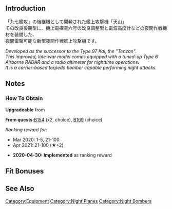 {{EquipmentInfo|373}}

==Introduction==
「九七艦攻」の後継機として開発された艦上攻撃機「天山」<br>
その改良後期型に、機上電探空六号の改良調整型と電波高度計などの夜間作戦機材を装備した、<br>
夜間雷撃可能な新型夜間作戦艦上攻撃機です。

''Developed as the successor to the Type 97 Kai, the "Tenzan".''<br>
''This improved, late-war model comes equipped with a tuned-up Type 6 Airborne RADAR and a radio altimeter for nighttime operations.''<br>
''It is a carrier-based torpedo bomber capable performing night attacks.''

==Notes==
<div class="mw-collapsible"><h3>How To Obtain</h3>
<div class="mw-collapsible-content">
'''Upgradeable''' from {{Equipment/Link|Prototype Type 97 Torpedo Bomber Kai No. 3 Model E (w/ Type 6 Airborne Radar Kai)}}

'''From quests: '''[[Quests#B154|B154]] (x2, choice), [[Quests#B169|B169]] (choice)

''Ranking reward for:''
* Mar 2020: 1-5, 21-100
* Apr 2021: 21-100 (★+2)

</div></div>


<div class="mw-collapsible><h3>Updates History</h3>
<div class="mw-collapsible-content>
* '''2020-04-30:''' '''Implemented''' as ranking reward
</div></div>

==Fit Bonuses==
{{:Tenzan Model 12A Kai (w/ Type 6 Airborne Radar Kai)/Bonuses}}

==See Also==
{{Equipmentlist}}
[[Category:Equipment]]
[[Category:Night Planes]]
[[Category:Night Bombers]]